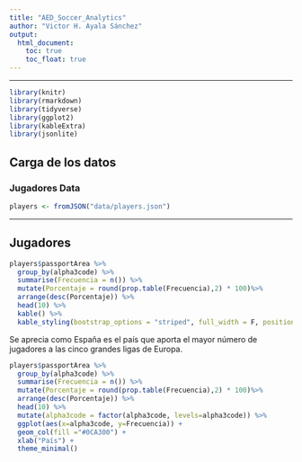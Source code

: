 ---
title: "AED_Soccer_Analytics"
author: "Victor H. Ayala Sánchez"
output:
  html_document:
    toc: true
    toc_float: true
---
---

```{r setup, include=FALSE, cache=TRUE}
library(knitr)
library(rmarkdown)
library(tidyverse)
library(ggplot2)
library(kableExtra)
library(jsonlite)
```


## Carga de los datos

### Jugadores Data

```{r, cache=TRUE, include=TRUE, message=FALSE, warning=FALSE}
players <- fromJSON("data/players.json")

```

***
 
## Jugadores

```{r, cache=TRUE, include=TRUE, message=FALSE, warning=FALSE}
players$passportArea %>%
  group_by(alpha3code) %>%
  summarise(Frecuencia = n()) %>%
  mutate(Porcentaje = round(prop.table(Frecuencia),2) * 100)%>%
  arrange(desc(Porcentaje)) %>%
  head(10) %>%
  kable() %>%
  kable_styling(bootstrap_options = "striped", full_width = F, position = "center")
```

Se aprecia como España es el país que aporta el mayor número de jugadores a las cinco grandes ligas de Europa.

```{r, cache=TRUE, include=TRUE, message=FALSE, warning=FALSE}
players$passportArea %>%
  group_by(alpha3code) %>%
  summarise(Frecuencia = n()) %>%
  mutate(Porcentaje = round(prop.table(Frecuencia),2) * 100)%>%
  arrange(desc(Porcentaje)) %>%
  head(10) %>%
  mutate(alpha3code = factor(alpha3code, levels=alpha3code)) %>%
  ggplot(aes(x=alpha3code, y=Frecuencia)) +
  geom_col(fill ="#0CA300") +
  xlab("País") +
  theme_minimal()
```

